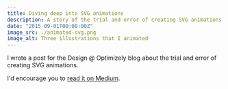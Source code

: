 ```yaml
---
title: Diving deep into SVG animations
description: A story of the trial and error of creating SVG animations.
date: "2015-09-01T00:00:00Z"
image_src: ./animated-svg.png
image_alt: Three illustrations that I animated
---
```


I wrote a post for the Design @ Optimizely blog about the trial and error of creating SVG animations.

I'd encourage you to [read it on Medium](https://medium.com/design-optimizely/diving-deep-into-svg-animations-1e8c1b759b85).
